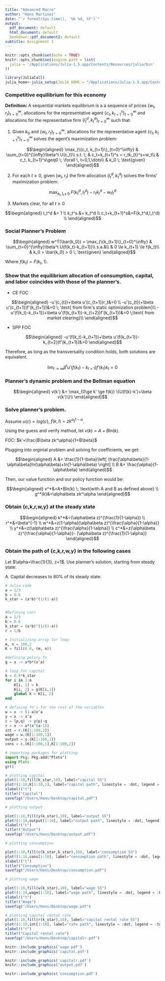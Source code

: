 ```yaml
---
title: "Advanced Macro"
author: "Hans Martinez"
date: "`r format(Sys.time(), '%b %d, %Y')`"
output:
  pdf_document: default
  html_document: default
  bookdown::pdf_document2: default
subtitle: Assignment 1
---
```


```r
knitr::opts_chunk$set(echo = TRUE)
knitr::opts_chunk$set(engine.path = list(
  julia = '/Applications/Julia-1.5.app/Contents/Resources/julia/bin'
))
```
```r
library(JuliaCall)
julia_home<-julia_setup(JULIA_HOME = "/Applications/Julia-1.5.app/Contents/Resources/julia/bin")
```

### Competitive equilibrium for this economy

**Definition:** A sequential markets equilibrium is a a sequence of prices $\{w_t, r_t\}^{\infty}_{t=0}$, allocations for the representative agent $\{c_t, k_{t+1}^s\}^{\infty}_{t=0}$ and allocations for the representative firm $\{l_t^d, k_{t}^d\}^{\infty}_{t=0}$ such that:

1. Given $k_0$ and $\{w_t, r_t\}^{\infty}_{t=0}$, allocations for the representative agent $\{c_t, k_{t+1}^s\}^{\infty}_{t=0}$ solves the agent's maximization problem:

$$\begin{aligned}
\max_{\{c_t, k_{t+1}\}_{t=0}^\infty} & \sum_{t=0}^{\infty}\beta^t U(c_t)\\
s.t. \; & c_t+k_{t+1}^s =  r_tk_{t}^s+w_t\\
& c_t, k_{t+1}^s\geq0 \; \forall \, t=0,1,\dots\\
& k_0 \; \text{given}
\end{aligned}$$

2. For each $t \ge 0$, given $(w_t, r_t)$ the firm allocation $(l_t^d,k_t^d)$ solves the firms' maximization problem:

$$
\max_{k_t,l_t\, \ge \, 0} \; F(k_t^d,l_t^d)-r_tk_t^d-w_tl_t^d
$$

3. Markets clear, for all $t \ge 0$

$$\begin{aligned}
l_t^d &= 1 \\
k_t^s &= k_t^d \\
c_t+k_{t+1}^s&=F(k_t^d,l_t^d) \\
\end{aligned}$$

### Social Planner's Problem

$$\begin{aligned}
w^T(\bar{k_0}) = \max_{\{k_{t+1}\}_{t=0}^\infty} & \sum_{t=0}^{\infty}\beta^t U(f(k_t)-k_{t+1})\\
s.a.&\\ 
& 0 \le k_{t+1} \le  f(k_t)\\
& k_0 = \bar{k_0} > 0 \; \text{given}
\end{aligned}$$

Where $f(k_t) = F(k_t,1)$.

### Show that the equilibrium allocation of consumption, capital, and labor coincides with those of the planner's.

- CE FOC

$$\begin{aligned}
-u'(c_{t})+\beta u'(c_{t+1})r_t&=0 \\
-u'(c_{t})+\beta u'(c_{t+1})f'(k_{t+1})&=0 \; \text{ from firm's static optimization problem}\\
-u'(f(k_t)-k_{t+1})+\beta u'(f(k_{t+1})-k_{t+2})f'(k_{t+1})&=0 \;\text{ from market clearing}\\
\end{aligned}$$

- SPP FOC

$$\begin{aligned}
-u'(f(k_t)-k_{t+1})+\beta u'(f(k_{t+1})-k_{t+2})f'(k_{t+1})&=0
\end{aligned}$$

Therefore, as long as the transversality condition holds, both solutions are equivalent.

$$
\lim_{t \to \infty} \beta^tu'(f(k_t)-k_{t+1})f'(k_t)k_t=0
$$

### Planner's dynamic problem and the Bellman equation

$$\begin{aligned}
v(k') &= \max_{0\ge k' \ge f(k)} \{U(f(k)-k')+\beta v(k')\}\\
\end{aligned}$$

### Solve planner's problem.

Assume $u(c)=log(c)$, $f(k,l)=z k^\alpha l^{1-\alpha}$.

Using the guess and verify method, let $v(k)=A+Bln(k)$.

FOC: $k'=\frac{B\beta zk^\alpha}{1+B\beta}$

Plugging into orginial problem and solving for coefficients, we get:

$$\begin{aligned}
A &= \frac{1}{1-\beta}\left[ \frac{\alpha\beta}{1-\alpha\beta}ln(\alpha\beta)+ln(1-\alpha\beta) \right] \\
B &= \frac{\alpha}{1-\alpha\beta}
\end{aligned}$$

Then, our value function and our policy function would be:

$$\begin{aligned}
v^*&=A+Bln(k) \; \text{with A and B as defined above} \\
g^*(k)&=\alpha\beta zk^\alpha
\end{aligned}$$

### Obtain {c,k,r,w,y} at the steady state

$$\begin{aligned}
k^*&=(\alpha\beta z)^{\frac{1}{1-\alpha}} \\
r^*&=\beta^{-1} \\
w^*&=z(1-\alpha)(\alpha\beta z)^{\frac{\alpha}{1-\alpha}} \\
y^*&=z(\alpha\beta z)^{\frac{\alpha}{1-\alpha}} \\
c^*&=z(\alpha\beta z)^{\frac{\alpha}{1-\alpha}}- (\alpha\beta z)^{\frac{1}{1-\alpha}}
\end{aligned}$$

### Obtain the path of {c,k,r,w,y} in the following cases

Let $\alpha=\frac{1}{3}, z=1$. Use planner's solution, starting from steady state:

A. Capital decreases to 80% of its steady state.

```julia
# Julia code
a = 1/3
b = 0.6
k_star = (a*b)^(1/(1-a))


#Defining vars
a = 1/3
b = 0.6
k_star = (a*b)^(1/(1-a))
r = 1/b

# Initializing array for loop
m, n = 100,2
K = fill(0.0, (m, n))

#defining policy fn
g = x -> a*b*(x^a)

# loop for capital
k = 0.8*k_star
for i in 1:m
    K[i, 1] = k
    K[i, 2] = g(K[i,1])
    global k = K[i, 2]
end

# defining fn's for the rest of the variables
w = x -> (1-a)x^a
y = x -> x^a
c = (p,q) -> y(p)-q
r = x -> a*(x^(a-1))
int = r.(K[1:100,2])
wage = w.(K[1:100,1])
output = y.(K[1:100,1])
cons = c.(K[1:100,1],K[1:100,2])

# importing packages for plotting
import Pkg; Pkg.add("Plots")
using Plots
gr()

# plotting capital
plot(1:10,fill(k_star,10), label="capital SS")
plot!(1:10,K[1:10,1], label="capital path", linestyle = :dot, legend = :bottomright)
xlabel!("t")
title!("Capital")
savefig("/Users/Hans/Desktop/capital.pdf")

# plotting output

plot(1:10,fill(y(k_star),10), label="output SS")
plot!(1:10,output[1:10], label="output path", linestyle = :dot, legend = :bottomright)
xlabel!("t")
title!("Output")
savefig("/Users/Hans/Desktop/output.pdf")

# plotting consumption

plot(1:10,fill(c(k_star,k_star),10), label="consumption SS")
plot!(1:10,cons[1:10], label="consumption path", linestyle = :dot, legend = :bottomright)
xlabel!("t")
title!("Consumption")
savefig("/Users/Hans/Desktop/consumption.pdf")

# plotting wage

plot(1:10,fill(w(k_star),10), label="wage SS")
plot!(1:10,wage[1:10], label="wage path", linestyle = :dot, legend = :bottomright)
xlabel!("t")
title!("Wage")
savefig("/Users/Hans/Desktop/wage.pdf")

# plotting capital rental rate
plot(1:10,fill(r(k_star),10), label="capital rental rate SS")
plot!(1:10,int[1:10], label="rate path", linestyle = :dot, legend = :topright)
xlabel!("t")
title!("Capital rental rate")
savefig("/Users/Hans/Desktop/capitalr.pdf")
```


```r
knitr::include_graphics('wage.pdf')
knitr::include_graphics('capital.pdf')
```

```r
knitr::include_graphics('capitalr.pdf')
knitr::include_graphics('output.pdf')
```

```r
knitr::include_graphics('consumption.pdf')
```

```r

```